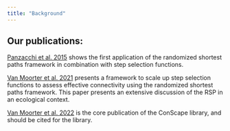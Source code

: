 ```yaml
---
title: "Background"
---
```


## Our publications:

[Panzacchi et al. 2015](https://besjournals.onlinelibrary.wiley.com/doi/10.1111/1365-2656.12386) shows the first application of the randomized shortest paths framework in combination with step selection functions.

[Van Moorter et al. 2021](https://onlinelibrary.wiley.com/doi/full/10.1111/ecog.05351) presents a framework to scale up step selection functions to assess effective connectivity using the randomized shortest paths framework. This paper presents an extensive discussion of the RSP in an ecological context.

[Van Moorter et al. 2022](https://besjournals.onlinelibrary.wiley.com/doi/full/10.1111/2041-210X.13850) is the core publication of the ConScape library, and should be cited for the library.